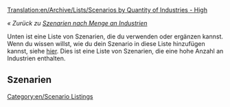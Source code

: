[[Translation:en/Archive/Lists/Scenarios by Quantity of Industries - High]]

''« Zurück zu [[de/Archive/Lists/Szenarien nach Menge an Industrien|Szenarien nach Menge an Industrien]]''

[[Category:en/Scenario Listings]]

Unten ist eine Liste von Szenarien, die du verwenden oder ergänzen kannst. Wenn du wissen willst, wie du dein Szenario in diese Liste hinzufügen kannst, siehe [[en/Archive/Lists/List of player-made scenarios|hier]]. Dies ist eine Liste von Szenarien, die eine hohe Anzahl an Industrien enthalten.

==Szenarien==